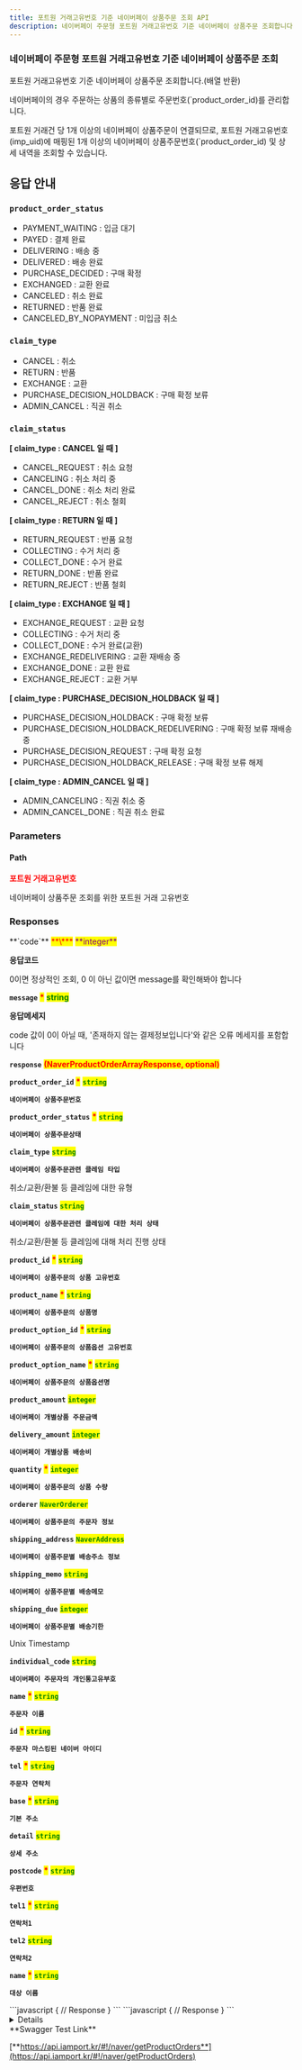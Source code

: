 ```yaml
---
title: 포트원 거래고유번호 기준 네이버페이 상품주문 조회 API
description: 네이버페이 주문형 포트원 거래고유번호 기준 네이버페이 상품주문 조회합니다
---
```





### 네이버페이 주문형 포트원 거래고유번호 기준 네이버페이 상품주문 조회

<Swagger method="get" path="/payments/{imp_uid}/naver/product-orders" baseUrl="https://api.iamport.kr" summary="포트원 거래고유번호 기준 네이버페이 상품주문 조회">
<SwaggerDescription>

포트원 거래고유번호 기준 네이버페이 상품주문 조회합니다.(배열 반환)

네이버페이의 경우 주문하는 상품의 종류별로 주문번호(`product_order_id)를 관리합니다.

포트원 거래건 당 1개 이상의 네이버페이 상품주문이 연결되므로, 포트원 거래고유번호(imp_uid)에 매핑된 1개 이상의 네이버페이 상품주문번호(`product_order_id) 및 상세 내역을 조회할 수 있습니다.

## **응답 안내**
### **`product_order_status`**
* PAYMENT_WAITING : 입금 대기
* PAYED : 결제 완료
* DELIVERING : 배송 중
* DELIVERED : 배송 완료
* PURCHASE_DECIDED : 구매 확정
* EXCHANGED : 교환 완료
* CANCELED : 취소 완료
* RETURNED : 반품 완료
* CANCELED_BY_NOPAYMENT : 미입금 취소

### **`claim_type`**
* CANCEL : 취소
* RETURN : 반품
* EXCHANGE : 교환
* PURCHASE_DECISION_HOLDBACK : 구매 확정 보류
* ADMIN_CANCEL : 직권 취소

### **`claim_status`**


**[ claim_type : CANCEL 일 때 ]**

* CANCEL_REQUEST : 취소 요청
* CANCELING : 취소 처리 중
* CANCEL_DONE : 취소 처리 완료
* CANCEL_REJECT : 취소 철회

**[ claim_type : RETURN 일 때 ]**
* RETURN_REQUEST : 반품 요청
* COLLECTING : 수거 처리 중
* COLLECT_DONE : 수거 완료
* RETURN_DONE : 반품 완료
* RETURN_REJECT : 반품 철회

**[ claim_type : EXCHANGE 일 때 ]**
* EXCHANGE_REQUEST : 교환 요청
* COLLECTING : 수거 처리 중
* COLLECT_DONE : 수거 완료(교환)
* EXCHANGE_REDELIVERING : 교환 재배송 중
* EXCHANGE_DONE : 교환 완료
* EXCHANGE_REJECT : 교환 거부

**[ claim_type : PURCHASE_DECISION_HOLDBACK 일 때 ]**
* PURCHASE_DECISION_HOLDBACK : 구매 확정 보류
* PURCHASE_DECISION_HOLDBACK_REDELIVERING : 구매 확정 보류 재배송 중
* PURCHASE_DECISION_REQUEST : 구매 확정 요청
* PURCHASE_DECISION_HOLDBACK_RELEASE : 구매 확정 보류 해제

**[ claim_type : ADMIN_CANCEL 일 때 ]**
* ADMIN_CANCELING : 직권 취소 중
* ADMIN_CANCEL_DONE : 직권 취소 완료

</SwaggerDescription>

### Parameters

#### Path

<SwaggerParameter name="imp_uid" type="String" required="true">
<mark style="color:red;">

**포트원 거래고유번호**

</mark>

네이버페이 상품주문 조회를 위한 포트원 거래 고유번호

</SwaggerParameter>

### Responses

<SwaggerResponse status="200: OK" description="상품주문 조회 성공">
<Tabs>
<Tab title="NaverProductOrderResponse">
**`code`** <mark style="color:red;">**\***</mark> <mark style="color:purple;">**integer**</mark>

**응답코드**

0이면 정상적인 조회, 0 이 아닌 값이면 message를 확인해봐야 합니다



**`message`** <mark style="color:red;">**\***</mark> <mark style="color:green;">**string**</mark>

**응답메세지**

code 값이 0이 아닐 때, '존재하지 않는 결제정보입니다'와 같은 오류 메세지를 포함합니다

**`response`** <mark style="color:red;">**(NaverProductOrderArrayResponse, optional)**</mark>

</Tab>
</Tabs>

<Tabs>
<Tab title="NaverProductOrderArrayResponse">

**`product_order_id`** <mark style="color:red;">**\***</mark> <mark style="color:green;">**`string`**</mark>

**`네이버페이 상품주문번호`**

**`product_order_status`** <mark style="color:red;">**\***</mark> <mark style="color:green;">**`string`**</mark>

**`네이버페이 상품주문상태`**

**`claim_type`** <mark style="color:red;"></mark> <mark style="color:green;">**`string`**</mark>

**`네이버페이 상품주문관련 클레임 타입`**

취소/교환/환불 등 클레임에 대한 유형

**`claim_status`** <mark style="color:red;"></mark> <mark style="color:green;">**`string`**</mark>

**`네이버페이 상품주문관련 클레임에 대한 처리 상태`**

취소/교환/환불 등 클레임에 대해 처리 진행 상태

**`product_id`** <mark style="color:red;">**\***</mark> <mark style="color:green;">**`string`**</mark>

**`네이버페이 상품주문의 상품 고유번호`**

**`product_name`** <mark style="color:red;">**\***</mark> <mark style="color:green;">**`string`**</mark>

**`네이버페이 상품주문의 상품명`**

**`product_option_id`** <mark style="color:red;">**\***</mark> <mark style="color:green;">**`string`**</mark>

**`네이버페이 상품주문의 상품옵션 고유번호`**

**`product_option_name`** <mark style="color:red;">**\***</mark> <mark style="color:green;">**`string`**</mark>

**`네이버페이 상품주문의 상품옵션명`**

**`product_amount`** <mark style="color:red;"></mark> <mark style="color:green;">**`integer`**</mark>

**`네이버페이 개별상품 주문금액`**

**`delivery_amount`** <mark style="color:red;"></mark> <mark style="color:green;">**`integer`**</mark>

**`네이버페이 개별상품 배송비`**

**`quantity`** <mark style="color:red;">**\***</mark> <mark style="color:green;">**`integer`**</mark>

**`네이버페이 상품주문의 상품 수량`**

**`orderer`** <mark style="color:red;"></mark><mark style="color:green;">**`NaverOrderer`**</mark>

**`네이버페이 상품주문의 주문자 정보`**

**`shipping_address`** <mark style="color:red;"></mark> <mark style="color:green;">**`NaverAddress`**</mark>

**`네이버페이 상품주문별 배송주소 정보`**

**`shipping_memo`** <mark style="color:red;"></mark> <mark style="color:green;">**`string`**</mark>

**`네이버페이 상품주문별 배송메모`**

**`shipping_due`** <mark style="color:red;"></mark> <mark style="color:green;">**`integer`**</mark>

**`네이버페이 상품주문별 배송기한`**

Unix Timestamp

**`individual_code`** <mark style="color:red;"></mark> <mark style="color:green;">**`string`**</mark>

**`네이버페이 주문자의 개인통고유부호`**

</Tab>

<Tab title="NaverOrderer">

**`name`** <mark style="color:red;">**\***</mark> <mark style="color:green;">**`string`**</mark>

**`주문자 이름`**

**`id`** <mark style="color:red;">**\***</mark> <mark style="color:green;">**`string`**</mark>

**`주문자 마스킹된 네이버 아이디`**

**`tel`** <mark style="color:red;">**\***</mark> <mark style="color:green;">**`string`**</mark>

**`주문자 연락처`**
</Tab>
<Tab title="NaverAddress">

**`base`** <mark style="color:red;">**\***</mark> <mark style="color:green;">**`string`**</mark>

**`기본 주소`**

**`detail`** <mark style="color:red;"></mark> <mark style="color:green;">**`string`**</mark>

**`상세 주소`**

**`postcode`** <mark style="color:red;">**\***</mark> <mark style="color:green;">**`string`**</mark>

**`우편번호`**

**`tel1`** <mark style="color:red;">**\***</mark> <mark style="color:green;">**`string`**</mark>

**`연락처1`**

**`tel2`** <mark style="color:red;"></mark> <mark style="color:green;">**`string`**</mark>

**`연락처2`**

**`name`** <mark style="color:red;">**\***</mark> <mark style="color:green;">**`string`**</mark>

**`대상 이름`**
</Tab>
</Tabs>

</SwaggerResponse>

<SwaggerResponse status="401: Unauthorized" description="인증 Token이 전달되지 않았거나 유효하지 않은 경우">
```javascript
{
    // Response
}
```

</SwaggerResponse>

<SwaggerResponse status="404: Not Found" description="imp_uid에 해당되는 거래건을 찾을 수 없거나 접근 권한이 없는 계정인 경우">
```javascript
{
    // Response
}
```

</SwaggerResponse>

</Swagger>

<Details>
<p slot="summary">Response Model Schema</p>

```
{
  "code": 0,
  "message": "string",
  "response": [
    {
      "product_order_id": "string",
      "product_order_status": "string",
      "claim_type": "string",
      "claim_status": "string",
      "product_id": "string",
      "product_name": "string",
      "product_option_id": "string",
      "product_option_name": "string",
      "product_amount": 0,
      "delivery_amount": 0,
      "quantity": 0,
      "orderer": {
        "name": "string",
        "id": "string",
        "tel": "string"
      },
      "shipping_address": {
        "base": "string",
        "detail": "string",
        "postcode": "string",
        "tel1": "string",
        "tel2": "string",
        "name": "string"
      },
      "shipping_memo": "string",
      "shipping_due": 0,
      "individual_code": "string"
    }
  ]
}
```

</Details>

<Hint style="success">
**Swagger Test Link**

[**https://api.iamport.kr/#!/naver/getProductOrders**](https://api.iamport.kr/#!/naver/getProductOrders)
</Hint>
